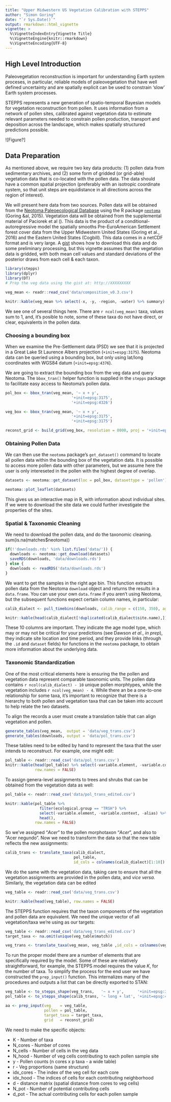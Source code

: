 ```yaml
---
title: "Upper Midwestern US Vegetation Calibration with STEPPS"
author: "Simon Goring"
date: "`r Sys.Date()`"
output: rmarkdown::html_vignette
vignette: >
  %\VignetteIndexEntry{Vignette Title}
  %\VignetteEngine{knitr::rmarkdown}
  %\VignetteEncoding{UTF-8}
---
```


## High Level Introduction

Paleovegetation reconstruction is important for understanding Earth system proceses, in particular, reliable models of paleovegetation that have well defined uncertainty and are spatially explicit can be used to constrain 'slow' Earth system processes.

STEPPS represents a new generation of spatio-temporal Bayesian models for vegetation reconstruction from pollen.  It uses information from a network of pollen sites, calibrated against vegetation data to estimate relevant parameters needed to constrain pollen production, transport and deposition across the landscape, which makes spatially structured predictions possible.

![Figure?]

## Data Preparation

As mentioned above, we require two key data products: (1) pollen data from sedimentary archives, and (2) some form of gridded (or grid-able) vegetation data that is co-located with the pollen data.  The data should have a common spatial projection (preferably with an isotropic coordinate system, so that unit steps are equidistance in all directions across the region of interest).

We will present here data from two sources.  Pollen data will be obtained from the [Neotoma Paleoecological Database](http://neotomadb.org) using the R package [`neotoma`]() (Goring &al, 2015).  Vegetation data will be obtained from the supplemental material of Paciorek et al ().  This data is the product of a conditional-autoregressive model the spatially smooths Pre-EuroAmerican Settlement forest cover data from the Upper Midwestern United States (Goring et al., 2016) and the Eastern United States (Cogbill).  This data comes in a netCDF format and is very large.  A [gist]() shows how to download this data and do some preliminary processing, but this vignette assumes that the vegetation data is gridded, with both mean cell values and standard deviations of the posterior draws from each cell & each taxon.

```r
library(stepps)
library(dplyr)
library(DT)
# Prep the veg data using the gist at: http://XXXXXXXXX

veg_mean <- readr::read_csv('data/composition_v0.3.csv')

```

```r
knitr::kable(veg_mean %>% select(-x, -y, -region, -water) %>% summary)
```

We see one of several things here.  There are `r ncol(veg_mean)` taxa, values sum to 1, and, it's posible to note, some of these taxa do not have direct, or clear, equivalents in the pollen data.

### Choosing a bounding box

When we examine the Pre-Settlement data (PSD) we see that it is projected in a Great Lake St Laurence Albers projection (`+init=espg:3175`).  Neotoma data can be queried using a bounding box, but only using lat/long coordinates with WGS84 datum (`+init=epsg:4376`).  

We are going to extract the bounding box from the veg data and query Neotoma.  The `bbox_tran()` helper function is supplied in the `stepps` package to facilitate easy access to Neotoma's pollen data.

```r
pol_box <- bbox_tran(veg_mean, '~ x + y',
                             '+init=epsg:3175', 
                             '+init=epsg:4326')

veg_box <- bbox_tran(veg_mean, '~ x + y',
                             '+init=epsg:3175', 
                             '+init=epsg:3175')

reconst_grid <- build_grid(veg_box, resolution = 8000, proj = '+init=epsg:3175')
```

### Obtaining Pollen Data

We can then use the `neotoma` package's `get_dataset()` command to locate all pollen data within the bounding box of the vegetation data.  It is possible to access more pollen data with other parameters, but we assume here the user is only intereseted in the pollen with the highest degree of overlap.

```r
datasets <- neotoma::get_dataset(loc = pol_box, datasettype = 'pollen')

neotoma::plot_leaflet(datasets)
```

This gives us an interactive map in R, with information about individual sites.  If we were to download the site data we could further investigate the properties of the sites.

### Spatial & Taxonomic Cleaning

We need to download the pollen data, and do the taxonomic cleaning.
sum(is.na(matches$neotoma))
```r
if(!'downloads.rds' %in% list.files('data/')) {
  downloads <- neotoma::get_download(datasets)
  saveRDS(downloads, 'data/downloads.rds')
} else {
  downloads <- readRDS('data/downloads.rds')
}

```
We want to get the samples in the right age bin.  This function extracts pollen data from the Neotoma `download` object and returns the results in a `data.frame`.  You can use your own `data.frame` if you aren't using Neotoma, but the subsequent functions expect certain column names, in particular: 

```r
calib_dialect <- pull_timebins(downloads, calib_range = c(150, 350), aggregate = TRUE)
```
```r
knitr::kable(head(calib_dialect[!duplicated(calib_dialect$site.name),])[,1:10])
```

These 10 columns are important.  They indicate the age model type, which may or may not be critical for your predictions (see Dawson *et al*., *in prep*), they indicate site location and time period, and they provide links (through the `.id` and `dataset` fields) for functions in the `neotoma` package, to obtain more information about the underlying data.

### Taxonomic Standardization

One of the most critical elements here is ensuring the the pollen and vegetation data represent comparable taxonomic units.  The pollen data contains `r ncol(calib_dialect) - 10` unique pollen morphtypes, while the vegetation includes `r ncol(veg_mean) - 4`.  While there an be a one-to-one relationship for some taxa, it's important to recognize that there is a hierarchy to both pollen and vegetation taxa that can be taken into account to help relate the two datasets.

To align the records a user must create a translation table that can align vegetation and pollen.  

```r

generate_tables(veg_mean,  output = 'data/veg_trans.csv')
generate_tables(downloads, output = 'data/pol_trans.csv')

```

These tables need to be edited by hand to represent the taxa that the user intends to reconstruct.  For example, one might edit:

```r
pol_table <- readr::read_csv('data/pol_trans.csv')
knitr::kable(head(pol_table) %>% select(-variable.element, -variable.context, -alias), 
             row.names = FALSE)
```

To assign genera-level assignments to trees and shrubs that can be obtained from the vegetation data as well:

```r
pol_table <- readr::read_csv('data/pol_trans_edited.csv')

knitr::kable(pol_table %>% 
               filter(ecological.group == "TRSH") %>% 
               select(-variable.element, -variable.context, -alias) %>% 
               head(), 
             row.names = FALSE)
```

So we've assigned "*Acer*" to the pollen morphotaxon "*Acer*", and also to "Acer negundo".  Now we need to transform the data so that the new table reflects the new assignments:

```r

calib_trans <- translate_taxa(calib_dialect, 
                              pol_table,
                              id_cols = colnames(calib_dialect)[1:10])

```


We do the same with the vegetation data, taking care to ensure that all the vegetation assignments are provided in the pollen data, and *vice versa*.  Similarly, the vegetation data can be edited 

```r

veg_table <- readr::read_csv('data/veg_trans.csv')

knitr::kable(head(veg_table), row.names = FALSE)

```

The STEPPS function requires that the taxon components of the vegetation and pollen data are equivalent.  We need the unique vector of all vegetation/taxa we're using as our targets:

```r
veg_table <- readr::read_csv('data/veg_trans_edited.csv')
target_taxa <- na.omit(unique(veg_table$match))

veg_trans <- translate_taxa(veg_mean, veg_table ,id_cols = colnames(veg_mean)[1:4])

```

To run the proper model there are a number of elements that are specifically required by the model.  Some of these are relatively straightforward, for example, the STEPPS model requires the value $K$, for the number of taxa.  To simplify the process for the end user we have constructed the `prep_input()` function.  This internalizes many of the procedures and outputs a list that can be directly exported to STAN:

```r

veg_table <- to_stepps_shape(veg_trans,   '~ x + y',      '+init=epsg:3175')
pol_table <- to_stepps_shape(calib_trans, '~ long + lat', '+init=epsg:4326')

aa <- prep_input(veg    = veg_table, 
                 pollen = pol_table, 
                 target_taxa = target_taxa,
                 grid   = reconst_grid)
```

We need to make the specific objects:

 * K  - Number of taxa
 * N_cores - Number of cores
 * N_cells - Number of cells in the veg data
 * N_hood - Number of veg cells contributing to each pollen sample site
 * y - Pollen counts (n cores x p taxa - a wide table)
 * r - Veg proportions (same structure)
 * idx_cores - The index of the veg cell for each core
 * idx_hood - The indices of cells for each contributing neighborhood
 * d - distance matrix (spatial distance from cores to veg cells)
 * N_pot - Number of potential contributing cells
 * d_pot - The actual contributing cells for each pollen sample
 
